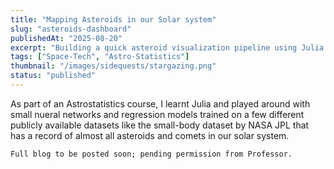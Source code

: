 ```yaml
---
title: "Mapping Asteroids in our Solar system"
slug: "asteroids-dashboard"
publishedAt: "2025-08-20"
excerpt: "Building a quick asteroid visualization pipeline using Julia and NASA-JPL's small body databse"
tags: ["Space-Tech", "Astro-Statistics"]
thumbnail: "/images/sidequests/stargazing.png"
status: "published"
---
```


As part of an Astrostatistics course, I learnt Julia and played around with small nueral networks and regression models trained on a few different publicly available datasets like the small-body dataset by NASA JPL that has a record of almost all asteroids and comets in our solar system.


```
Full blog to be posted soon; pending permission from Professor.
```
